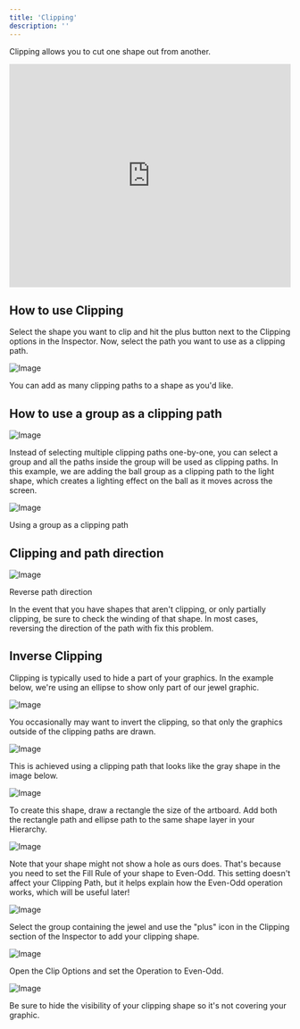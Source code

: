 ```yaml
---
title: 'Clipping'
description: ''
---
```


Clipping allows you to cut one shape out from another.

<iframe width="100%" height="400" src="https://www.youtube.com/embed/u8EPxqT3LnM?si=tAyq7soAq_E13Zrz" title="YouTube video player" frameborder="0" allow="accelerometer; autoplay; clipboard-write; encrypted-media; gyroscope; picture-in-picture; web-share" referrerpolicy="strict-origin-when-cross-origin" allowfullscreen></iframe>

## How to use Clipping

Select the shape you want to clip and hit the plus button next to the Clipping options in the Inspector. Now, select the path you want to use as a clipping path.

![Image](https://ucarecdn.com/40d8f552-2e48-4513-82cb-b99953cd5afa/)

You can add as many clipping paths to a shape as you'd like.

## How to use a group as a clipping path

![Image](https://ucarecdn.com/8ef11ad2-491b-46f3-b101-3723d6611a5a/)

Instead of selecting multiple clipping paths one-by-one, you can select a group and all the paths inside the group will be used as clipping paths. In this example, we are adding the ball group as a clipping path to the light shape, which creates a lighting effect on the ball as it moves across the screen.

![Image](https://ucarecdn.com/e9605e43-3ad5-4246-afd2-6635d79bd7cd/)

Using a group as a clipping path

## Clipping and path direction

![Image](https://ucarecdn.com/c2654331-1f52-4428-8f4c-fd62372ffb1f/)

Reverse path direction

In the event that you have shapes that aren't clipping, or only partially clipping, be sure to check the winding of that shape. In most cases, reversing the direction of the path with fix this problem.

## Inverse Clipping

Clipping is typically used to hide a part of your graphics. In the example below, we're using an ellipse to show only part of our jewel graphic.

![Image](https://ucarecdn.com/cb6d8e76-41f9-4ef3-81db-80db5ef37412/)

You occasionally may want to invert the clipping, so that only the graphics outside of the clipping paths are drawn.

![Image](https://ucarecdn.com/7d83b2ef-77de-4c9d-9220-12977d137fef/)

This is achieved using a clipping path that looks like the gray shape in the image below.

![Image](https://ucarecdn.com/b71b9c54-7d99-43d9-9614-29ada59bf6cc/)

To create this shape, draw a rectangle the size of the artboard. Add both the rectangle path and ellipse path to the same shape layer in your Hierarchy.

![Image](https://ucarecdn.com/2c9721d3-a003-47c4-b0b8-e8da713831da/)

Note that your shape might not show a hole as ours does. That's because you need to set the Fill Rule of your shape to Even-Odd. This setting doesn't affect your Clipping Path, but it helps explain how the Even-Odd operation works, which will be useful later!

![Image](https://ucarecdn.com/4e35e170-b0e0-470b-8d2c-53bf74388fd7/)

Select the group containing the jewel and use the "plus" icon in the Clipping section of the Inspector to add your clipping shape.

![Image](https://ucarecdn.com/a5b01f21-4757-435b-8a6b-f822cc519005/)

Open the Clip Options and set the Operation to Even-Odd.

![Image](https://ucarecdn.com/c38910e3-9b33-4fef-a69f-5a2154aa6eec/)

Be sure to hide the visibility of your clipping shape so it's not covering your graphic.